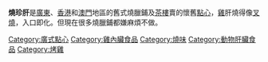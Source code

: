 {{Unreferenced|time=2017-04-13T18:57:34+00:00}}
'''燒珍肝'''是[[廣東|廣東]]、[[香港|香港]]和[[澳門|澳門]]地區的舊式燒臘鋪及[[茶樓|茶樓]]賣的懷舊[[點心|點心]]，[[雞|雞]]肝燒得像[[叉燒|叉燒]]，入口即化。但現在很多燒臘鋪都嫌麻煩不做。

{{food-stub}}

[[Category:廣式點心|Category:廣式點心]]
[[Category:雞內臟食品|Category:雞內臟食品]]
[[Category:燒味|Category:燒味]]
[[Category:動物肝臟食品|Category:動物肝臟食品]]
[[Category:烤雞|Category:烤雞]]